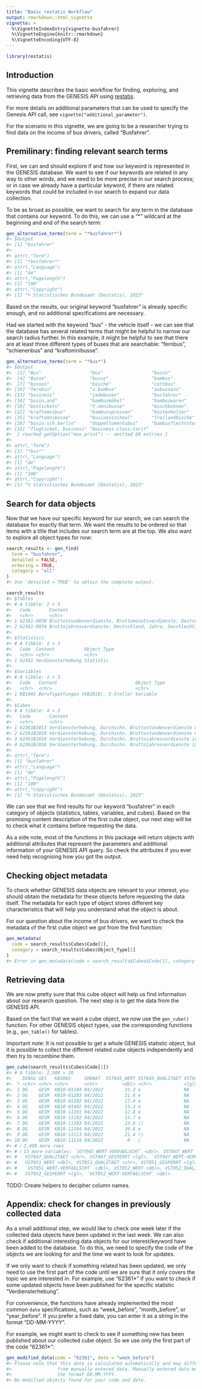 ```yaml
---
title: "Basic restatis Workflow"
output: rmarkdown::html_vignette
vignette: >
  %\VignetteIndexEntry{vignette-busfahrer}
  %\VignetteEngine{knitr::rmarkdown}
  %\VignetteEncoding{UTF-8}
---
```





```r
library(restatis)
```

## Introduction

This vignette describes the basic workflow for finding, exploring, and retrieving data from the GENESIS API using [restatis](https://correlaid.github.io/restatis/).

For more details on additional parameters that can be used to specify the Genesis API call, see `vignette("additional_parameter")`.

For the scenario in this vignette, we are going to be a researcher trying to find data on the income of bus drivers, called "Busfahrer".

## Premilinary: finding relevant search terms

First, we can and should explore if and how our keyword is represented in the GENESIS database. We want to see if our keywords are related in any way to other words, and we need to be more precise in our search process; or in case we already have a particular keyword, if there are related keywords that could be included in our search to expand our data collection.

To be as broad as possible, we want to search for any term in the database that contains our keyword. To do this, we can use a "*" wildcard at the beginning and end of the search term:


```r
gen_alternative_terms(term = "*busfahrer*")
#> $Output
#> [1] "busfahrer"
#> 
#> attr(,"Term")
#> [1] "*busfahrer*"
#> attr(,"Language")
#> [1] "de"
#> attr(,"Pagelength")
#> [1] "100"
#> attr(,"Copyright")
#> [1] "© Statistisches Bundesamt (Destatis), 2023"
```

Based on the results, our original keyword "busfahrer" is already specific enough, and no additional specifications are necessary.

Had we started with the keyword "bus" - the vehicle itself - we can see that the database has several related terms that might be helpful to narrow our search radius further. In this example, it might be helpful to see that there are at least three different types of buses that are searchable: "fernbus", "schienenbus" and "kraftomnibusse".


```r
gen_alternative_terms(term = "*bus*")
#> $Output
#>  [1] "Bus"                  "bus"                  "busin"               
#>  [4] "Busse"                "busse"                "bambus"              
#>  [7] "bussen"               "büsche"               "cottbus"             
#> [10] "fernbus"              "a.bambus"             "aubussons"           
#> [13] "business"             "jadebusen"            "busfahrer"           
#> [16] "busin.and"            "bambusmöbel"          "bambuswaren"         
#> [19] "bustickets"           "f.omnibusse"          "buschbohnen"         
#> [22] "kraftomnibus"         "bambussprossen"       "büstenhalter"        
#> [25] "kraftomnibusse"       "businessschool"       "freilandbüsche"      
#> [28] "busin.sch.berlin"     "doppellumentubus"     "bambusflechtstoffen" 
#> [31] "flugticket, business" "business-class-tarif"
#>  [ reached getOption("max.print") -- omitted 68 entries ]
#> 
#> attr(,"Term")
#> [1] "*bus*"
#> attr(,"Language")
#> [1] "de"
#> attr(,"Pagelength")
#> [1] "100"
#> attr(,"Copyright")
#> [1] "© Statistisches Bundesamt (Destatis), 2023"
```

## Search for data objects

Now that we have our specific keyword for our search, we can search the database for exactly that term. We want the results to be ordered so that items with a title that includes our search term are at the top. We also want to explore all object types for now:


```r
search_results <- gen_find(
  term = "busfahrer",
  detailed = FALSE,
  ordering = TRUE,
  category = "all"
)
#> Use 'detailed = TRUE' to obtain the complete output.

search_results
#> $Tables
#> # A tibble: 2 × 3
#>   Code       Content                                                        Object_Type
#>   <chr>      <chr>                                                          <chr>      
#> 1 62361-0030 Bruttostundenverdienste, Bruttomonatsverdienste: Deutschland,… Table      
#> 2 62361-0034 Bruttojahresverdienste: Deutschland, Jahre, Geschlecht, Berufe Table      
#> 
#> $Statistics
#> # A tibble: 1 × 3
#>   Code  Content           Object_Type
#>   <chr> <chr>             <chr>      
#> 1 62361 Verdiensterhebung Statistic  
#> 
#> $Variables
#> # A tibble: 1 × 3
#>   Code   Content                             Object_Type
#>   <chr>  <chr>                               <chr>      
#> 1 KB10A5 Berufsgattungen (KB2010), 5-Steller Variable   
#> 
#> $Cubes
#> # A tibble: 4 × 3
#>   Code       Content                                                        Object_Type
#>   <chr>      <chr>                                                          <chr>      
#> 1 62361BJ013 Verdiensterhebung, Durchschn. Bruttostundenverdienste ohne So… Cube       
#> 2 62361BJ010 Verdiensterhebung, Durchschn. Bruttostundenverdienste ohne So… Cube       
#> 3 62361BJ019 Verdiensterhebung, Durchschn. Bruttojahresverdienste inkl. So… Cube       
#> 4 62361BJ016 Verdiensterhebung, Durchschn. Bruttojahresverdienste inkl. So… Cube       
#> 
#> attr(,"Term")
#> [1] "busfahrer"
#> attr(,"Language")
#> [1] "de"
#> attr(,"Pagelength")
#> [1] "100"
#> attr(,"Copyright")
#> [1] "© Statistisches Bundesamt (Destatis), 2023"
```

We can see that we find results for our keyword "busfahrer" in each category of objects (statistics, tables, variables, and cubes). Based on the promising content description of the first cube object, our next step will be to check what it contains before requesting the data.

As a side note, most of the functions in this package will return objects with additional attributes that represent the parameters and additional information of your GENESIS API query. So check the attributes if you ever need help recognising how you got the output.

## Checking object metadata

To check whether GENESIS data objects are relevant to your interest, you should obtain the metadata for these objects before requesting the data itself. The metadata for each type of object stores different key characteristics that will help you understand what the object is about.

For our question about the income of bus drivers, we want to check the metadata of the first cube object we got from the find function:


```r
gen_metadata(
  code = search_results$Cubes$Code[1],
  category = search_results$Cubes$Object_Type[1]
)
#> Error in gen_metadata(code = search_results$Cubes$Code[1], category = search_results$Cubes$Object_Type[1]): could not find function "gen_metadata"
```

## Retrieving data

We are now pretty sure that this cube object will help us find information about our research question. The next step is to get the data from the GENESIS API.

Based on the fact that we want a cube object, we now use the `gen_cube()` function. For other GENESIS object types, use the corresponding functions (e.g., `gen_table()` for tables).

Important note: It is not possible to get a whole GENESIS statistic object, but it is possible to collect the different related cube objects independently and then try to recombine them.


```r
gen_cube(search_results$Cubes$Code[1])
#> # A tibble: 2,508 × 20
#>    DINSG GES   KB10A5     SMONAT  VST045_WERT VST045_QUALITAET VST045_GESPERRT
#>  * <chr> <chr> <chr>      <chr>         <dbl> <chr>            <lgl>          
#>  1 DG    GESM  KB10-01104 04/2022        31.3 e                NA             
#>  2 DG    GESM  KB10-01203 04/2022        21.6 e                NA             
#>  3 DG    GESM  KB10-01302 04/2022        17.4 e                NA             
#>  4 DG    GESM  KB10-01402 04/2022        15.3 e                NA             
#>  5 DG    GESM  KB10-11101 04/2022        12.8 e                NA             
#>  6 DG    GESM  KB10-11102 04/2022        13.7 e                NA             
#>  7 DG    GESM  KB10-11103 04/2022        23.6 ()               NA             
#>  8 DG    GESM  KB10-11104 04/2022        30.8 e                NA             
#>  9 DG    GESM  KB10-11113 04/2022        21.4 ()               NA             
#> 10 DG    GESM  KB10-11114 04/2022         0   /                NA             
#> # ℹ 2,498 more rows
#> # ℹ 13 more variables: `VST045_WERT-VERFAELSCHT` <dbl>, VST047_WERT <dbl>,
#> #   VST047_QUALITAET <chr>, VST047_GESPERRT <lgl>, `VST047_WERT-VERFAELSCHT` <dbl>,
#> #   VST051_WERT <dbl>, VST051_QUALITAET <chr>, VST051_GESPERRT <lgl>,
#> #   `VST051_WERT-VERFAELSCHT` <dbl>, VST052_WERT <dbl>, VST052_QUALITAET <chr>,
#> #   VST052_GESPERRT <lgl>, `VST052_WERT-VERFAELSCHT` <dbl>
```

TODO: Create helpers to decipher column names.

## Appendix: check for changes in previously collected data

As a small additional step, we would like to check one week later if the collected data objects have been updated in the last week. We can also check if additional interesting data objects for our interest/keyword have been added to the database. To do this, we need to specify the code of the objects we are looking for and the time we want to look for updates.

If we only want to check if something related has been updated, we only need to use the first part of the code until we are sure that it only covers the topic we are interested in. For example, use "62361*" if you want to check if some updated objects have been published for the specific statistic "Verdiensterhebung".

For convenience, the functions have already implemented the most common `date` specifications, such as "week_before", "month_before", or "year_before". If you prefer a fixed date, you can enter it as a string in the format "DD-MM-YYYY".

For example, we might want to check to see if something new has been published about our collected cube object. So we use only the first part of the code "62361*":


```r
gen_modified_data(code = "62361", date = "week_before")
#> Please note that this date is calculated automatically and may differ
#>                 from manually entered data. Manually entered data must have
#>                 the format DD.MM.YYYY.
#> No modified objects found for your code and date.
```
